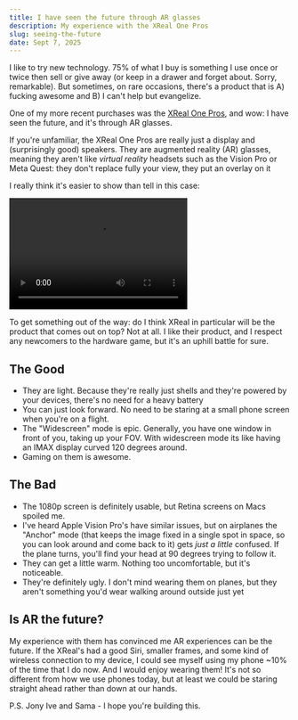 ```yaml
---
title: I have seen the future through AR glasses
description: My experience with the XReal One Pros
slug: seeing-the-future
date: Sept 7, 2025
---
```


I like to try new technology. 75% of what I buy is something I use once or twice then sell or give away (or keep in a drawer and forget about. Sorry, remarkable).
But sometimes, on rare occasions, there's a product that is A) fucking awesome and B) I can't help but evangelize.

One of my more recent purchases was the [XReal One Pros](https://www.xreal.com/us/one-pro), and wow: I have seen the future, and it's through AR glasses.

If you&apos;re unfamiliar, the XReal One Pros are really just a display and (surprisingly good) speakers. They are augmented reality (AR) glasses,
meaning they aren't like _virtual reality_ headsets such as the Vision Pro or Meta Quest: they don't replace fully your view, they put an overlay on it

I really think it's easier to show than tell in this case:

<div
  style={{
    display: 'flex',
    flexWrap: 'wrap',
    gap: '1rem',
    justifyContent: 'center',
    alignItems: 'flex-start',
  }}
>
  <div style={{ flex: '1 1 320px', minWidth: 0, maxWidth: 400 }}>
    <video
      controls
      height="200"
      width="320"
      style={{ width: '100%', height: 'auto', maxWidth: 400 }}
    >
      <source src="/blog/xreal/xreal.webm" type="video/webm" />
    </video>
  </div>
  <div style={{ flex: '1 1 320px', minWidth: 0, maxWidth: 400 }}>
    <Tweet id="1932579556239814782" style={{ width: '100%' }} />
  </div>
</div>

To get something out of the way: do I think XReal in particular will be the product that comes out on top? Not at all. I like their product, and I respect any newcomers to the hardware game, but it's an uphill battle for sure.

## The Good

- They are light. Because they're really just shells and they're powered by your devices, there's no need for a heavy battery
- You can just look forward. No need to be staring at a small phone screen when you're on a flight.
- The "Widescreen" mode is epic. Generally, you have one window in front of you, taking up your FOV. With widescreen mode its like having an IMAX display curved 120 degrees around.
- Gaming on them is awesome.

## The Bad

- The 1080p screen is definitely usable, but Retina screens on Macs spoiled me.
- I've heard Apple Vision Pro's have similar issues, but on airplanes the "Anchor" mode (that keeps the image fixed in a single spot in space, so you can look around and come back to it) gets _just a little_ confused. If the plane turns, you'll find your head at 90 degrees trying to follow it.
- They can get a little warm. Nothing too uncomfortable, but it's noticeable.
- They're definitely ugly. I don't mind wearing them on planes, but they aren't something you'd wear walking around outside just yet

## Is AR the future?

My experience with them has convinced me AR experiences can be the future. If the XReal's had a good Siri,
smaller frames, and some kind of wireless connection to my device, I could see myself using my phone ~10% of the time that I do now.
And I would enjoy wearing them! It's not so different from how we use phones today, but at least we could be
staring straight ahead rather than down at our hands.

P.S. Jony Ive and Sama - I hope you're building this.
